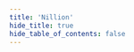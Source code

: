 ```yaml
---
title: 'Nillion'
hide_title: true
hide_table_of_contents: false
---
```



<ChainLayout>
  <ChainHero
    name="Nillion"
    iconUrl="img/nillion-icon.svg"
    bgColor="#0000FE"
    scope="testnet"
    chainId="nillion-chain-testnet-1"
    nodeVersion="v0.2.1"
    token="NIL"
    stakeUrl=""
    restakeUrl=""
    websiteUrl="https://nillion.com"
    githubUrl="https://github.com/NillionNetwork"
    xUrl="https://x.com/nillionnetwork"
    discordUrl="https://discord.com/invite/nillionnetwork"
  />

  <ProductLinks
    appUrl="https://nillionhub.org"
    appImageUrl="img/products/nillion-app.png"
    explorerUrl=""
    explorerImageUrl="img/products/"
    faucetUrl="https://faucet.noders.services/nillion"
  />

  <ToolsGrid
    chainName="nillion"
    scope="testnet"
    showInstall={true}
    showUpgrade={true}
    showGenesis={true}
    showCli={true}
    showEndpoints={true}
    showStateSync={true}
    showSnapshot={true}
    showLivePeers={true}
    showSeed={true}
    showAddressBook={true}
    showExplorersList={true}
    showPublicEndpoints={false}
    showUsefulTools={true}
    showUpgradeWatcher={false}
  />

</ChainLayout>

